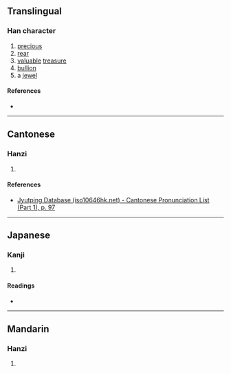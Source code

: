 {{character info/new}}
==Translingual==

===Han character===
{{Han char|rn=40|rad=宀|as=10|sn=13|four=|canj=JMGU|ids=⿳宀王缶}}

# [[precious]]
# [[rear]]
# [[valuable]] [[treasure]]
# [[bullion]]
# a [[jewel]]

====References====
* {{Han ref|kx=0290.050|dkj=07265|dj=0574.060|hdz=20945.040|uh=5BDA|ud=23514}}

----

==Cantonese==

===Hanzi===
{{yue-hanzi|jyut=[[bou2]]|y=bou2}}

# {{defn|lang=yue|sort=宀10}}

====References====
* [http://www.iso10646hk.net/jp/document/download.jsp Jyutping Database (iso10646hk.net) - Cantonese Pronunciation List (Part 1), p. 97]

----

==Japanese==

===Kanji===
{{ja-kanji|grade=|rs=宀10}}

# {{defn|lang=ja|sort=宀10}}

====Readings====
* {{ja-readings|on=[[ほう]] (hō)|kun=[[たから]] (takara)}}

----

==Mandarin==

===Hanzi===
{{cmn-hanzi|pin=[[bǎo]] ([[bao3]])|wg=pao<sup>3</sup>}}

# {{defn|lang=cmn|sort=宀10}}